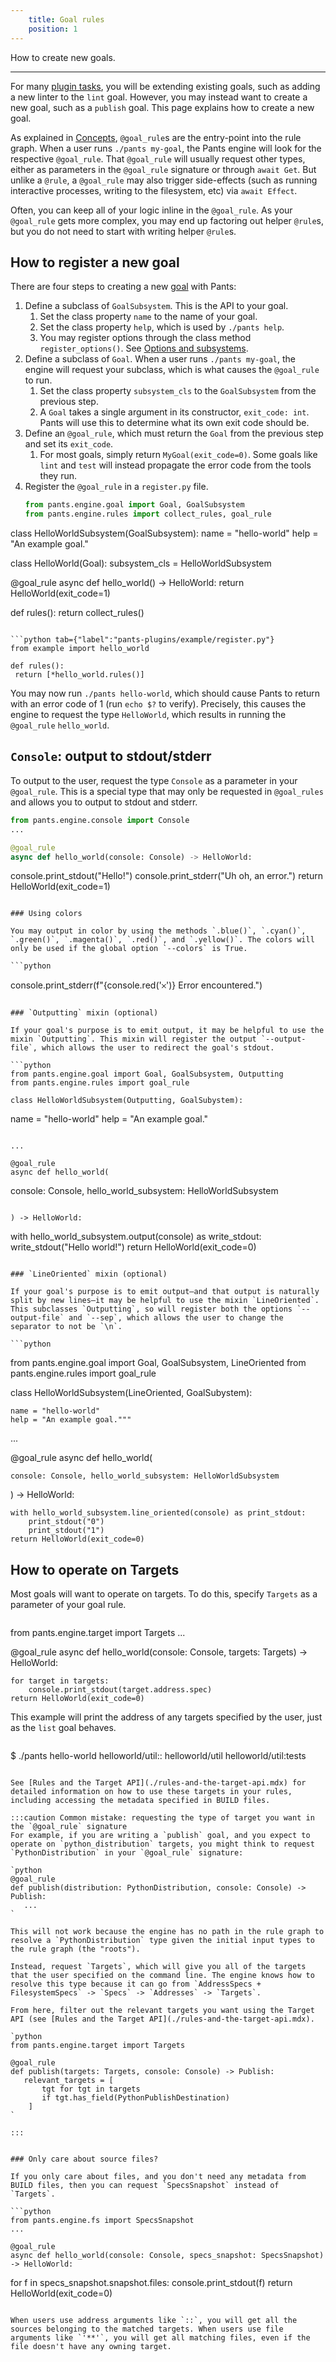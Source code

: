 ```yaml
---
    title: Goal rules
    position: 1
---
```


How to create new goals.

---

For many [plugin tasks](../common-plugin-tasks/index.mdx), you will be extending existing goals, such as adding a new linter to the `lint` goal. However, you may instead want to create a new goal, such as a `publish` goal. This page explains how to create a new goal.

As explained in [Concepts](./concepts.mdx), `@goal_rule`s are the entry-point into the rule graph. When a user runs `./pants my-goal`, the Pants engine will look for the respective `@goal_rule`. That `@goal_rule` will usually request other types, either as parameters in the `@goal_rule` signature or through `await Get`. But unlike a `@rule`, a `@goal_rule` may also trigger side-effects (such as running interactive processes, writing to the filesystem, etc) via `await Effect`.

Often, you can keep all of your logic inline in the `@goal_rule`. As your `@goal_rule` gets more complex, you may end up factoring out helper `@rule`s, but you do not need to start with writing helper `@rule`s.

## How to register a new goal

There are four steps to creating a new [goal](../../using-pants/key-concepts/goals.mdx) with Pants:

1. Define a subclass of `GoalSubsystem`. This is the API to your goal.
   1. Set the class property `name` to the name of your goal.
   2. Set the class property `help`, which is used by `./pants help`.
   3. You may register options through the class method `register_options()`. See [Options and subsystems](./options-and-subsystems.mdx).
2. Define a subclass of `Goal`. When a user runs `./pants my-goal`, the engine will request your subclass, which is what causes the `@goal_rule` to run.
   1. Set the class property `subsystem_cls` to the `GoalSubsystem` from the previous step.
   2. A `Goal` takes a single argument in its constructor, `exit_code: int`. Pants will use this to determine what its own exit code should be.
3. Define an `@goal_rule`, which must return the `Goal` from the previous step and set its `exit_code`.
   1. For most goals, simply return `MyGoal(exit_code=0)`. Some goals like `lint` and `test` will instead propagate the error code from the tools they run.
4. Register the `@goal_rule` in a `register.py` file.
   ```python tab={"label":"pants-plugins/example/hello_world.py"}
   from pants.engine.goal import Goal, GoalSubsystem
   from pants.engine.rules import collect_rules, goal_rule
   ```

class HelloWorldSubsystem(GoalSubsystem):
name = "hello-world"
help = "An example goal."

class HelloWorld(Goal):
subsystem_cls = HelloWorldSubsystem

@goal_rule
async def hello_world() -> HelloWorld:
return HelloWorld(exit_code=1)

def rules():
return collect_rules()

````

```python tab={"label":"pants-plugins/example/register.py"}
from example import hello_world

def rules():
 return [*hello_world.rules()]
````

You may now run `./pants hello-world`, which should cause Pants to return with an error code of 1 (run `echo $?` to verify). Precisely, this causes the engine to request the type `HelloWorld`, which results in running the `@goal_rule` `hello_world`.

## `Console`: output to stdout/stderr

To output to the user, request the type `Console` as a parameter in your `@goal_rule`. This is a special type that may only be requested in `@goal_rules` and allows you to output to stdout and stderr.

```python
from pants.engine.console import Console
...

@goal_rule
async def hello_world(console: Console) -> HelloWorld:
```

console.print_stdout("Hello!")
console.print_stderr("Uh oh, an error.")
return HelloWorld(exit_code=1)

````

### Using colors

You may output in color by using the methods `.blue()`, `.cyan()`, `.green()`, `.magenta()`, `.red()`, and `.yellow()`. The colors will only be used if the global option `--colors` is True.

```python
````

console.print_stderr(f"{console.red('𐄂')} Error encountered.")

````

### `Outputting` mixin (optional)

If your goal's purpose is to emit output, it may be helpful to use the mixin `Outputting`. This mixin will register the output `--output-file`, which allows the user to redirect the goal's stdout.

```python
from pants.engine.goal import Goal, GoalSubsystem, Outputting
from pants.engine.rules import goal_rule

class HelloWorldSubsystem(Outputting, GoalSubystem):
````

name = "hello-world"
help = "An example goal."

```

...

@goal_rule
async def hello_world(
```

console: Console, hello_world_subsystem: HelloWorldSubsystem

```

) -> HelloWorld:
```

with hello_world_subsystem.output(console) as write_stdout:
write_stdout("Hello world!")
return HelloWorld(exit_code=0)

````

### `LineOriented` mixin (optional)

If your goal's purpose is to emit output—and that output is naturally split by new lines—it may be helpful to use the mixin `LineOriented`. This subclasses `Outputting`, so will register both the options `--output-file` and `--sep`, which allows the user to change the separator to not be `\n`.

```python
````

from pants.engine.goal import Goal, GoalSubsystem, LineOriented
from pants.engine.rules import goal_rule

class HelloWorldSubsystem(LineOriented, GoalSubystem):

```
name = "hello-world"
help = "An example goal."""

```

...

@goal_rule
async def hello_world(

```
console: Console, hello_world_subsystem: HelloWorldSubsystem
```

) -> HelloWorld:

```
with hello_world_subsystem.line_oriented(console) as print_stdout:
    print_stdout("0")
    print_stdout("1")
return HelloWorld(exit_code=0)
```

## How to operate on Targets

Most goals will want to operate on targets. To do this, specify `Targets` as a parameter of your goal rule.

```python

```

from pants.engine.target import Targets
...

@goal_rule
async def hello_world(console: Console, targets: Targets) -> HelloWorld:

```
for target in targets:
    console.print_stdout(target.address.spec)
return HelloWorld(exit_code=0)
```

This example will print the address of any targets specified by the user, just as the `list` goal behaves.

```bash

```

$ ./pants hello-world helloworld/util::
helloworld/util
helloworld/util:tests

````

See [Rules and the Target API](./rules-and-the-target-api.mdx) for detailed information on how to use these targets in your rules, including accessing the metadata specified in BUILD files.

:::caution Common mistake: requesting the type of target you want in the `@goal_rule` signature
For example, if you are writing a `publish` goal, and you expect to operate on `python_distribution` targets, you might think to request `PythonDistribution` in your `@goal_rule` signature:

`python
@goal_rule
def publish(distribution: PythonDistribution, console: Console) -> Publish:
   ...
`

This will not work because the engine has no path in the rule graph to resolve a `PythonDistribution` type given the initial input types to the rule graph (the "roots").

Instead, request `Targets`, which will give you all of the targets that the user specified on the command line. The engine knows how to resolve this type because it can go from `AddressSpecs + FilesystemSpecs` -> `Specs` -> `Addresses` -> `Targets`.

From here, filter out the relevant targets you want using the Target API (see [Rules and the Target API](./rules-and-the-target-api.mdx).

`python
from pants.engine.target import Targets

@goal_rule
def publish(targets: Targets, console: Console) -> Publish:
   relevant_targets = [
       tgt for tgt in targets
       if tgt.has_field(PythonPublishDestination)
    ]
`

:::


### Only care about source files?

If you only care about files, and you don't need any metadata from BUILD files, then you can request `SpecsSnapshot` instead of `Targets`.

```python
from pants.engine.fs import SpecsSnapshot
...

@goal_rule
async def hello_world(console: Console, specs_snapshot: SpecsSnapshot) -> HelloWorld:
````

for f in specs_snapshot.snapshot.files:
console.print_stdout(f)
return HelloWorld(exit_code=0)

```

When users use address arguments like `::`, you will get all the sources belonging to the matched targets. When users use file arguments like `'**'`, you will get all matching files, even if the file doesn't have any owning target.
```
